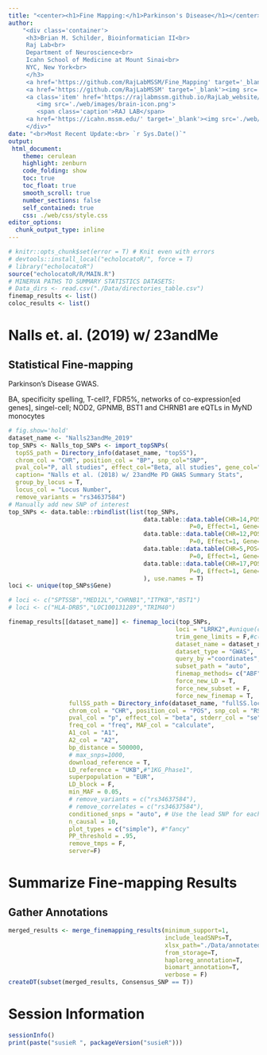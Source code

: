 ```yaml
---
title: "<center><h1>Fine Mapping:</h1>Parkinson's Disease</h1></center>" 
author: 
    "<div class='container'>
     <h3>Brian M. Schilder, Bioinformatician II<br>
     Raj Lab<br>
     Department of Neuroscience<br>
     Icahn School of Medicine at Mount Sinai<br>
     NYC, New York<br>
     </h3> 
     <a href='https://github.com/RajLabMSSM/Fine_Mapping' target='_blank'><img src='./echolocatoR/images/echo_logo_sm.png'></a> 
     <a href='https://github.com/RajLabMSSM' target='_blank'><img src='./web/images/github.png'></a> 
     <a class='item' href='https://rajlabmssm.github.io/RajLab_website/' target='_blank'>
        <img src='./web/images/brain-icon.png'>
        <span class='caption'>RAJ LAB</span>
     <a href='https://icahn.mssm.edu/' target='_blank'><img src='./web/images/sinai.png'></a>
     </div>"
date: "<br>Most Recent Update:<br> `r Sys.Date()`"
output:
 html_document:
    theme: cerulean
    highlight: zenburn
    code_folding: show
    toc: true
    toc_float: true
    smooth_scroll: true
    number_sections: false
    self_contained: true
    css: ./web/css/style.css
editor_options: 
  chunk_output_type: inline
--- 
```



```r
# knitr::opts_chunk$set(error = T) # Knit even with errors
# devtools::install_local("echolocatoR/", force = T)
# library("echolocatoR")
source("echolocatoR/R/MAIN.R")
# MINERVA PATHS TO SUMMARY STATISTICS DATASETS:
# Data_dirs <- read.csv("./Data/directories_table.csv")
finemap_results <- list()
coloc_results <- list() 
```

  

# Nalls et. al. (2019) w/ 23andMe

## Statistical Fine-mapping {.tabset .tabset-fade .tabset-pills} 

Parkinson's Disease GWAS.  

BA, specificity spelling, T-cell?, FDR5%, networks of co-expression[ed genes], singel-cell; NOD2, GPNMB, BST1 and CHRNB1 are eQTLs in MyND monocytes

```r
# fig.show='hold'
dataset_name <- "Nalls23andMe_2019"
top_SNPs <- Nalls_top_SNPs <- import_topSNPs(
  topSS_path = Directory_info(dataset_name, "topSS"),
  chrom_col = "CHR", position_col = "BP", snp_col="SNP",
  pval_col="P, all studies", effect_col="Beta, all studies", gene_col="Nearest Gene",
  caption= "Nalls et al. (2018) w/ 23andMe PD GWAS Summary Stats",
  group_by_locus = T, 
  locus_col = "Locus Number",
  remove_variants = "rs34637584")
# Manually add new SNP of interest 
top_SNPs <- data.table::rbindlist(list(top_SNPs, 
                                      data.table::data.table(CHR=14,POS=55360203, SNP="rs3783642", 
                                                   P=0, Effect=1, Gene="ATG14", Locus=NA ),
                                      data.table::data.table(CHR=12,POS=53797236, SNP="rs34656641",
                                                   P=0, Effect=1, Gene="SP1", Locus=NA ),
                                      data.table::data.table(CHR=5,POS=126181862, SNP="rs959573",
                                                   P=0, Effect=1, Gene="LMNB1", Locus=NA ),
                                      data.table::data.table(CHR=17,POS=40609405, SNP="rs9897702",
                                                   P=0, Effect=1, Gene="ATP6V0A1", Locus=NA )
                                      ), use.names = T)
loci <- unique(top_SNPs$Gene)

# loci <- c("SPTSSB","MED12L","CHRNB1","ITPKB","BST1")
# loci <- c("HLA-DRB5","LOC100131289","TRIM40")

finemap_results[[dataset_name]] <- finemap_loci(top_SNPs,
                                               loci = "LRRK2",#unique(c("LRRK2", loci)),
                                               trim_gene_limits = F,#c(T, rep(F,length(gene_list))),
                                               dataset_name = dataset_name,
                                               dataset_type = "GWAS",
                                               query_by ="coordinates",
                                               subset_path = "auto", 
                                               finemap_methods= c("ABF","SUSIE","POLYFUN_SUSIE","FINEMAP"),  
                                               force_new_LD = T,    
                                               force_new_subset = F,
                                               force_new_finemap = T, 
                 fullSS_path = Directory_info(dataset_name, "fullSS.local"),
                 chrom_col = "CHR", position_col = "POS", snp_col = "RSID",
                 pval_col = "p", effect_col = "beta", stderr_col = "se", 
                 freq_col = "freq", MAF_col = "calculate",
                 A1_col = "A1",
                 A2_col = "A2",
                 bp_distance = 500000,
                 # max_snps=1000,
                 download_reference = T, 
                 LD_reference = "UKB",#"1KG_Phase1",
                 superpopulation = "EUR", 
                 LD_block = F, 
                 min_MAF = 0.05,
                 # remove_variants = c("rs34637584"),
                 # remove_correlates = c("rs34637584"),
                 conditioned_snps = "auto", # Use the lead SNP for each gene  
                 n_causal = 10, 
                 plot_types = c("simple"), #"fancy" 
                 PP_threshold = .95,
                 remove_tmps = F,  
                 server=F)
```

# Summarize Fine-mapping Results

## Gather Annotations

```r
merged_results <- merge_finemapping_results(minimum_support=1,
                                            include_leadSNPs=T,
                                            xlsx_path="./Data/annotated_finemapping_results.xlsx",
                                            from_storage=T,
                                            haploreg_annotation=T,
                                            biomart_annotation=T, 
                                            verbose = F)
createDT(subset(merged_results, Consensus_SNP == T))
```


# Session Information

```r
sessionInfo()
print(paste("susieR ", packageVersion("susieR")))
```


  

